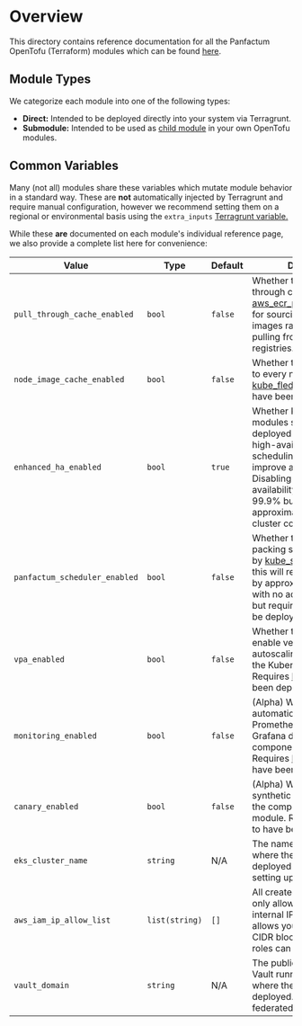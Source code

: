 # Overview

This directory contains reference documentation for all the Panfactum OpenTofu (Terraform) modules which can be found
[here](https://github.com/Panfactum/stack/tree/__PANFACTUM_VERSION_EDGE__/packages/infrastructure).

## Module Types

We categorize each module into one of the following types:

* **Direct:** Intended to be deployed directly into your system via Terragrunt.
* **Submodule:** Intended to be used as [child module](https://opentofu.org/docs/language/modules/) in your own OpenTofu modules.

## Common Variables

Many (not all) modules share these variables which mutate module behavior in a standard way. These are **not**
automatically injected by Terragrunt and require manual configuration, however we recommend setting them on
a regional or environmental basis using the `extra_inputs` [Terragrunt variable.](/docs/edge/reference/configuration/terragrunt-variables#inputs)

While these **are** documented on each module's individual reference page, we also provide a complete
list here for convenience:

| Value                         | Type           | Default | Description                                                                                                                                                                                                                                                                           |
| ----------------------------- | -------------- | ------- | ------------------------------------------------------------------------------------------------------------------------------------------------------------------------------------------------------------------------------------------------------------------------------------- |
| `pull_through_cache_enabled`  | `bool`         | `false` | Whether to use the pull through cached provided by [aws\_ecr\_pull\_through\_cache](/docs/edge/reference/infrastructure-modules/direct/aws/aws_ecr_pull_through_cache) for sourcing container images rather than directly pulling from public registries.                             |
| `node_image_cache_enabled`    | `bool`         | `false` | Whether to pre-pull images to every node. Requires the [kube\_fledged](/docs/edge/reference/infrastructure-modules/direct/kubernetes/kube_fledged) operator to have been deployed.                                                                                                    |
| `enhanced_ha_enabled`         | `bool`         | `true`  | Whether Kubernetes modules should be deployed with enhanced high-availability (HA) scheduling constraints to improve availability. Disabling will change availability from 99.99% to 99.9% but will save approximately 33% in base cluster costs.                                     |
| `panfactum_scheduler_enabled` | `bool`         | `false` | Whether to use the bin-packing scheduler provided by [kube\_scheduler](/docs/edge/reference/infrastructure-modules/direct/kubernetes/kube_scheduler). Using this will reduce cluster costs by approximately 25-33% with no additional impact, but requires the scheduler be deployed. |
| `vpa_enabled`                 | `bool`         | `false` | Whether to automatically enable vertical pod autoscaling for the Pods in the Kubernetes module. Requires [kube\_vpa](/docs/edge/reference/infrastructure-modules/direct/kubernetes/kube_vpa) to have been deployed.                                                                   |
| `monitoring_enabled`          | `bool`         | `false` | (Alpha) Whether to automatically install Prometheus scrapers and Grafana dashboards for the components in the module. Requires [kube\_monitoring](/docs/edge/reference/infrastructure-modules/direct/kubernetes/kube_monitoring) to have been deployed.                               |
| `canary_enabled`              | `bool`         | `false` | (Alpha) Whether to install synthetic healthchecks for the components in the module. Requires [kube\_argo](/docs/edge/reference/infrastructure-modules/direct/kubernetes/kube_argo) to have been deployed.                                                                             |
| `eks_cluster_name`            | `string`       | N/A     | The name of the EKS cluster where the module is deployed to. Used for setting up IAM permissions.                                                                                                                                                                                     |
| `aws_iam_ip_allow_list`       | `list(string)` | `[]`    | All created IAM roles are only allowed to be used by internal IP addresses. This allows you to provide extra CIDR blocks from which IAM roles can be used.                                                                                                                            |
| `vault_domain`                | `string`       | N/A     | The public domain name of Vault running in the cluster where the module is deployed. Used to set up federated authz/n.                                                                                                                                                                |
